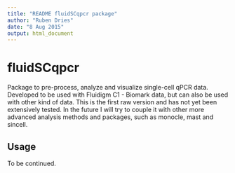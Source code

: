 ```yaml
---
title: "README fluidSCqpcr package"
author: "Ruben Dries"
date: "8 Aug 2015"
output: html_document
---
```


# fluidSCqpcr

Package to pre-process, analyze and visualize single-cell qPCR data. Developed to be used with Fluidigm C1 - Biomark data, but can also be used with other kind of data. This is the first raw version and has not yet been extensively tested. In the future I will try to couple it with other more advanced analysis methods and packages, such as monocle, mast and sincell.

## Usage

To be continued.